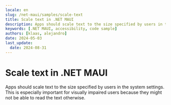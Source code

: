 ```yaml
---
locale: en
slug: /net-maui/samples/scale-text
title: Scale text in .NET MAUI
description: Apps should scale text to the size specified by users in the system settings.
keywords: [.NET MAUI, accessibility, code sample]
authors: [klaas, alejandro]
date: 2024-05-03
last_update:
  date: 2024-08-31
---
```


# Scale text in .NET MAUI

Apps should scale text to the size specified by users in the system settings. This is especially important for visually impaired users because they might not be able to read the text otherwise.

<CodeSample id="text-scale" platform="net-maui" locale="en"/>

